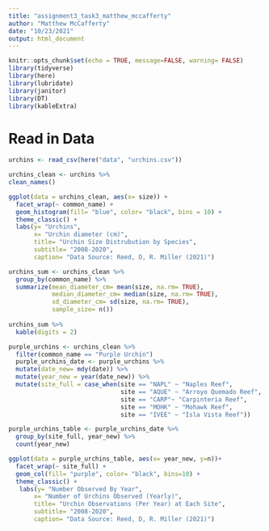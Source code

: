 ```yaml
---
title: "assignment3_task3_matthew_mccafferty"
author: "Matthew McCafferty"
date: "10/23/2021"
output: html_document
---
```


```r
knitr::opts_chunk$set(echo = TRUE, message=FALSE, warning= FALSE)
library(tidyverse)
library(here)
library(lubridate)
library(janitor)
library(DT)
library(kableExtra)
```

# Read in Data

```r
urchins <- read_csv(here("data", "urchins.csv"))
```
```r
urchins_clean <- urchins %>% 
clean_names() 

```

```r
ggplot(data = urchins_clean, aes(x= size)) +
  facet_wrap(~ common_name) +
  geom_histogram(fill= "blue", color= "black", bins = 10) +
  theme_classic() +
  labs(y= "Urchins",
       x= "Urchin diameter (cm)",
       title= "Urchin Size Distrubution by Species",
       subtitle= "2008-2020",
       caption= "Data Source: Reed, D, R. Miller (2021)") 

urchins_sum <- urchins_clean %>% 
  group_by(common_name) %>% 
  summarize(mean_diameter_cm= mean(size, na.rm= TRUE),
            median_diameter_cm= median(size, na.rm= TRUE),
            sd_diameter_cm= sd(size, na.rm= TRUE),
            sample_size= n())
  
urchins_sum %>% 
  kable(digits = 2)
```

```r
purple_urchins <- urchins_clean %>% 
  filter(common_name == "Purple Urchin") 
  purple_urchins_date <- purple_urchins %>% 
  mutate(date_new= mdy(date)) %>% 
  mutate(year_new = year(date_new)) %>% 
  mutate(site_full = case_when(site == "NAPL" ~ "Naples Reef",
                               site == "AQUE" ~ "Arroyo Quemado Reef",
                               site == "CARP"~ "Carpinteria Reef", 
                               site == "MOHK" ~ "Mohawk Reef", 
                               site == "IVEE" ~ "Isla Vista Reef")) 

purple_urchins_table <- purple_urchins_date %>% 
  group_by(site_full, year_new) %>% 
  count(year_new)
```

```r
ggplot(data = purple_urchins_table, aes(x= year_new, y=n))+
  facet_wrap(~ site_full) +
  geom_col(fill= "purple", color= "black", bins=10) +
  theme_classic() +
   labs(y= "Number Observed By Year",
       x= "Number of Urchins Observed (Yearly)",
       title= "Urchin Observations (Per Year) at Each Site",
       subtitle= "2008-2020",
       caption= "Data Source: Reed, D, R. Miller (2021)")
  
```


